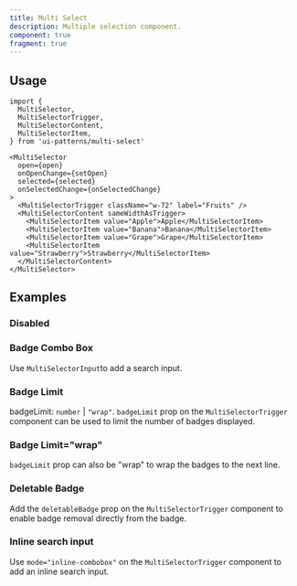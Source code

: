 ```yaml
---
title: Multi Select
description: Multiple selection component.
component: true
fragment: true
---
```


<ComponentPreview name="multi-select-demo" description="" peekCode wide />

## Usage

```tsx
import {
  MultiSelector,
  MultiSelectorTrigger,
  MultiSelectorContent,
  MultiSelectorItem,
} from 'ui-patterns/multi-select'
```

```tsx
<MultiSelector
  open={open}
  onOpenChange={setOpen}
  selected={selected}
  onSelectedChange={onSelectedChange}
>
  <MultiSelectorTrigger className="w-72" label="Fruits" />
  <MultiSelectorContent sameWidthAsTrigger>
    <MultiSelectorItem value="Apple">Apple</MultiSelectorItem>
    <MultiSelectorItem value="Banana">Banana</MultiSelectorItem>
    <MultiSelectorItem value="Grape">Grape</MultiSelectorItem>
    <MultiSelectorItem value="Strawberry">Strawberry</MultiSelectorItem>
  </MultiSelectorContent>
</MultiSelector>
```

## Examples

### Disabled

<ComponentPreview name="multi-select-disabled" />

### Badge Combo Box

Use `MultiSelectorInput`to add a search input.

<ComponentPreview name="multi-select-combobox" />

### Badge Limit

badgeLimit: `number` | `"wrap"`.
`badgeLimit` prop on the `MultiSelectorTrigger` component can be used to limit the number of badges displayed.

<ComponentPreview name="multi-select-badge-limit" />

### Badge Limit="wrap"

`badgeLimit` prop can also be "wrap" to wrap the badges to the next line.

<ComponentPreview name="multi-select-badge-limit-wrap" />

### Deletable Badge

Add the `deletableBadge` prop on the `MultiSelectorTrigger` component to enable badge removal directly from the badge.

<ComponentPreview name="multi-select-deletable-badge" />

### Inline search input

Use `mode="inline-combobox"` on the `MultiSelectorTrigger` component to add an inline search input.

<ComponentPreview name="multi-select-inline-search-input" />
